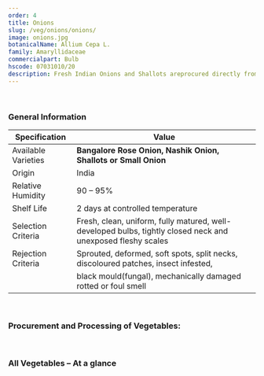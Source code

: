 ```yaml
---
order: 4
title: Onions
slug: /veg/onions/onions/
image: onions.jpg
botanicalName: Allium Cepa L.
family: Amaryllidaceae
commercialpart: Bulb
hscode: 07031010/20
description: Fresh Indian Onions and Shallots areprocured directly from our crop clusters in the southern and northern states of India and then distributed in the domestic as well as international markets. The acquired produce is processed, sorted and graded using automated processing machines. The samples of the produce are then inspected to obtain phytosanitary and health certificates.
---
```



<Head title={props.pageContext.frontmatter.title} />
<Container>
  <Wrapper topmargin bottommargin topmarginmobile>
    <Productinfopage
      title={props.pageContext.frontmatter.title}
      description={props.pageContext.frontmatter.description}
      hscode={props.pageContext.frontmatter.hscode}
      category={props.pageContext.frontmatter.title}
      botanicalname={props.pageContext.frontmatter.botanicalName}
      commercialpart={props.pageContext.frontmatter.commercialpart}
      imgageprop={AvailabilityChart}
    />

<br />

### General Information

| Specification       | Value                                                                                                       |
| ------------------- | ----------------------------------------------------------------------------------------------------------- |
| Available Varieties | **Bangalore Rose Onion, Nashik Onion, Shallots or Small Onion**                                             |
| Origin              | India                                                                                                       |
| Relative Humidity   | 90 – 95%                                                                                                    |
| Shelf Life          | 2 days at controlled temperature                                                                            |
| Selection Criteria  | Fresh, clean, uniform, fully matured, well-developed bulbs, tightly closed neck and unexposed fleshy scales |
| Rejection Criteria  | Sprouted, deformed, soft spots, split necks, discoloured patches, insect infested,                          |
|                     | black mould(fungal), mechanically damaged rotted or foul smell                                              |

<br />

### Procurement and Processing of Vegetables:

<FlowChartImg src={FlowChart} alt="product photo" />

<br />

### All Vegetables – At a glance

  <ProductlistSub/>
  </Wrapper>
</Container>
